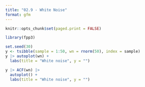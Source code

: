 ```yaml
---
title: "02.9 - White Noise"
format: gfm
---
```


```r
knitr::opts_chunk$set(paged.print = FALSE)
```

```r
library(fpp3)
```


```r
set.seed(30)
y <- tsibble(sample = 1:50, wn = rnorm(50), index = sample)
y |> autoplot(wn) +
  labs(title = "White noise", y = "")
```

```r
y |> ACF(wn) |>
  autoplot() +
  labs(title = "White noise", y = "")
```

